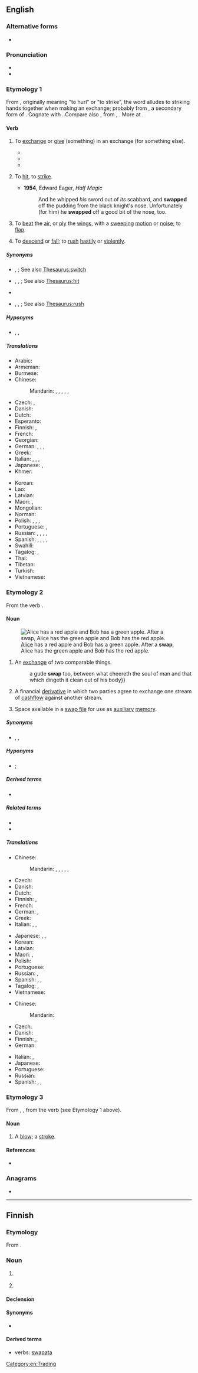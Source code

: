 ==English==

===Alternative forms===
* {{l|en|swop}}

===Pronunciation===
* {{audio|en-us-swap.ogg|Audio (US)|lang=en}}
* {{rhymes|ɒp|lang=en}}

===Etymology 1===
From {{inh|en|enm|swappen|t=to swap}}, originally meaning "to hurl" or "to strike", the word alludes to striking hands together when making an exchange; probably from {{inh|en|ang|*swappian}}, a secondary form of {{inh|en|ang|swāpan||to swoop}}. Cognate with {{cog|de|schwappen||to swap}}. Compare also {{noncog|enm|swippen|t=to strike, hit}}, from {{noncog|ang|swipian|t=to scourge, strike, beat, lash}}, {{noncog|non|svipa|t=to swoop, flash, whip, look after, look around}}. More at {{l|en|swipe}}.

====Verb====
{{en-verb|swapp}}

# {{lb|en|transitive}} To [[exchange#Verb|exchange]] or [[give]] (something) in an exchange (for something else).
#: {{synonyms|en|exchange|switch|trade}}
#* {{quote-book|lang=en|title=Religion in the workplace|page=98|author=Michael Wolf|coauthors=Bruce Friedman, Daniel Sutherland|year=1998|passage=In an effort to provide more permanent accommodations, employers may offer employees the opportunity either to '''swap''' jobs with a colleague or to transfer to a new position.}}
#* {{quote-book|lang=en|title=A Season of Fire and Ice|author=Lloyd Zimpel|year=2007|passage=Chief watched these goings-on without pleasure, and waved them off in disgust when the smarmiest of the two suggested he might wish to '''swap''' that elk's tooth for this jug of fine rye whiskey.}}
#* {{quote-book|lang=en|title=The Oil Kings: How the U.S., Iran, and Saudi Arabia Changed the Balance of Power in the Middle East|page=253|author=Andrew Scott Cooper|year=2011|passage=The Shah wanted to '''swap''' oil for more arms.}}
# {{lb|en|transitive|obsolete}} To [[hit#Verb|hit]], to [[strike#Verb|strike]].
#* '''1954''', Edward Eager, ''Half Magic''
#*: And he whipped ''his'' sword out of ''its'' scabbard, and '''swapped''' off the pudding from the black knight's nose. Unfortunately (for him) he '''swapped''' off a good bit of the nose, too.
# {{lb|en|transitive|obsolete}} To [[beat#Verb|beat]] the [[air#Noun|air]], or [[ply#Verb|ply]] the [[wing#Noun|wings]], with a [[sweeping#Adjective|sweeping]] [[motion]] or [[noise]]; to [[flap#Verb|flap]].
# {{lb|en|intransitive|obsolete}} To [[descend]] or [[fall#Verb|fall]]; to [[rush#Verb|rush]] [[hastily]] or [[violently]].
<!--this sense also found in Charles Richardson's "New Dictionary of the English Language" (1836-7)-->

=====Synonyms=====
* {{sense|exchange or give (something) in exchange for}} {{l|en|interchange}}, {{l|en|switch}}; See also [[Thesaurus:switch]]
* {{sense|hit, strike}} {{l|en|bang}}, {{l|en|knock}}, {{l|en|tap}}; See also [[Thesaurus:hit]]
* {{sense|beat the air}} {{l|en|flap}}
* {{sense|rush hastily}} {{l|en|fly}}, {{l|en|speed}}, {{l|en|zoom}}; See also [[Thesaurus:rush]]

=====Hyponyms=====
* {{sense|exchange or give (something) in exchange for}} {{l|en|hot-swap}}, {{l|en|swap in}}, {{l|en|swap out}}

=====Translations=====
{{trans-top|exchange or give (something) in exchange for}}
* Arabic: {{t-needed|ar}}
* Armenian: {{t-needed|hy}}
* Burmese: {{t-needed|my}}
* Chinese:
*: Mandarin: {{t+|cmn|交換|sc=Hani}}, {{t+|cmn|交换|tr=jiāohuàn|sc=Hani}}, {{t+|cmn|對調}}, {{t+|cmn|对调|tr=duìdiào}}, {{t+|cmn|調換}}, {{t+|cmn|调换|tr=diàohuàn}}
* Czech: {{t+|cs|vyměnit}}, {{t|cs|prohodit}}
* Danish: {{t-needed|da}}
* Dutch: {{t+|nl|ruilen}}
* Esperanto: {{t-needed|eo}}
* Finnish: {{t+|fi|vaihtaa}}, {{t|fi|[[tehdä]] [[vaihtokauppa]]}}
* French: {{t+|fr|permuter}}
* Georgian: {{t|ka|გაცვლა}}
* German: {{t+|de|tauschen}}, {{t+|de|austauschen}}, {{t+|de|vertauschen}}, {{t+|de|wechseln}}
* Greek: {{t+|el|ανταλλάσσω|sc=Grek}}
* Italian: {{t+|it|scambiare}}, {{t+|it|barattare}}, {{t+|it|permutare}}, {{t+|it|commutare}}
* Japanese: {{t|ja|取り替える|tr=とりかえる, torikaeru|sc=Jpan}}, {{t+|ja|交換|tr=こうかんする, kōkan suru|alt=交換する|sc=Jpan}}
* Khmer: {{t-needed|km}}
{{trans-mid}}
* Korean: {{t+|ko|교환하다}}
* Lao: {{t-needed|lo}}
* Latvian: {{t|lv|mainīt}}
* Maori: {{t|mi|whakawhiti}}, {{t|mi|whakawhitiwhiti}}
* Mongolian: {{t-needed|mn}}
* Norman: {{t|nrf|trotchi}}
* Polish: {{t+|pl|zamieniać}}, {{t+|pl|zamienić}}, {{t+|pl|zamieniać się}}, {{t+|pl|zamienić się}}
* Portuguese: {{t+|pt|trocar}}, {{t|pt|intercambiar}}
* Russian: {{t+|ru|меня́ться|impf}}, {{t+|ru|поменя́ться|pf}}, {{t+|ru|обме́ниваться|impf}}, {{t+|ru|обменя́ться|pf}}, {{t+|ru|махну́ться|pf}} {{qualifier|slang}}
* Spanish: {{t+|es|intercambiar}}, {{t+|es|canjear}}, {{t+|es|trocar}}, {{t+|es|cambalachear}}, {{t+|es|permutar}}
* Swahili: {{t-needed|sw}}
* Tagalog: {{t|tl|magpalitan}}, {{t|tl|magbaligyaan}}
* Thai: {{t-needed|th}}
* Tibetan: {{t-needed|bo}}
* Turkish: {{t-needed|tr}}
* Vietnamese: {{t+|vi|giao hoán}}
{{trans-bottom}}

===Etymology 2===
{{defdate|1620}} From the verb {{m|en|swap}}.

====Noun====
{{en-noun}}
[[File:Swapping apples.svg|thumb| [[w:en:Alice and Bob|Alice]] has a red apple and Bob has a green apple. After a '''swap''', Alice has the green apple and Bob has the red apple.]]

# An [[exchange]] of two comparable things.
#: {{quote-book|lang=en|1819|{{w|Sir Walter Scott}}|{{w|Tales of My Landlord}}|section=The Bride of Lammermoor|passage=I e’en changed it, as occasion served, with the skippers o’ Dutch luggers and French vessels, for gin and brandy{{...}} a gude '''swap''' too, between what cheereth the soul of man and that which dingeth it clean out of his body}} 
# {{lb|en|finance}} A financial [[derivative]] in which two parties agree to exchange one stream of [[cashflow]] against another stream.
# {{lb|en|computing|informal|uncountable}} Space available in a [[swap file]] for use as [[auxiliary]] [[memory]].
#: {{ux|en|How much '''swap''' do you need?}}

=====Synonyms=====
* {{sense|an exchange of things}} {{l|en|barter}}, {{l|en|quid pro quo}}, {{l|en|trade}}

=====Hyponyms=====
* {{sense|financial derivative}} {{l|en|credit default swap}}; {{l|en|total return swap}}

=====Derived terms=====
* {{l|en|swapsies}}

=====Related terms=====
* {{l|en|swap line}}
* {{l|en|swap meet}}

=====Translations=====
{{trans-top|exchange}}
* Chinese:
*: Mandarin: {{t+|cmn|交換|sc=Hani}}, {{t+|cmn|交换|tr=jiāohuàn|sc=Hani}}, {{t+|cmn|對調}}, {{t+|cmn|对调|tr=duìdiào}}, {{t+|cmn|調換}}, {{t+|cmn|调换|tr=diàohuàn}}
* Czech: {{t+|cs|výměna|f}}
* Danish: {{t-needed|da}}
* Dutch: {{t+|nl|ruil|m}}
* Finnish: {{t+|fi|vaihtokauppa}}, {{t+|fi|vaihto}}
* French: {{t+|fr|échange|m}}
* German: {{t+|de|Tausch|m}}, {{t|de|Tauschgeschäft|n}}
* Greek: {{t+|el|ανταλλαγή|f|sc=Grek}}
* Italian: {{t+|it|scambio|m}}, {{t+|it|baratto|m}}, {{t+|it|permuta|f}}
{{trans-mid}}
* Japanese: {{t|ja|取り替え|tr=とりかえ, torikae|sc=Jpan}}, {{t+|ja|スワップ|tr=suwappu|sc=Jpan}}, {{t+|ja|交換|tr=こうかん, kōkan|sc=Jpan}}
* Korean: {{t+|ko|교환}}
* Latvian: {{t|lv|maiņa|f}}
* Maori: {{t|mi|kurutete}}, {{t|mi|whiti}}
* Polish: {{t+|pl|zamiana|f}}
* Portuguese: {{t+|pt|troca|f}}
* Russian: {{t+|ru|обме́н|m}}, {{t+|ru|ме́на|f}}
* Spanish: {{t+|es|cambalache|m}}, {{t+|es|trueque|m}}, {{t+|es|canje|m}}
* Tagalog: {{t|tl|palitan}}, {{t|tl|baligyaan}}
* Vietnamese: {{t+|vi|giao hoán|alt=sự giao hoán}}
{{trans-bottom}}

{{trans-top|finance: derivative}}
* Chinese:
*: Mandarin: {{t+|cmn|掉期|tr=diàoqī}}
* Czech: {{t|cs|swap|m}}
* Danish: {{t-needed|da}}
* Finnish: {{t|fi|vaihtosopimus}}, {{t+|fi|swap}}
* German: {{t|de|Swap|m}}
{{trans-mid}}
* Italian: {{t+|it|permuta|f}}, {{t+|it|scambio|m}}
* Japanese: {{t+|ja|スワップ|tr=suwappu|sc=Jpan}}
* Portuguese: {{t-needed|pt}}
* Russian: {{t+|ru|своп|m}}
* Spanish: {{t+|es|permuta|f}}, {{t+|es|swap|m}}, {{t|es|permuta financiera|f}}
{{trans-bottom}}

===Etymology 3===
From {{inh|en|enm|swap}}, {{m|enm|swappe|t=a blow, strike, lash from a whip}}, from the verb (see Etymology 1 above).

====Noun====
{{en-noun|~}}

# {{lb|en|obsolete|UK|dialect}} A [[blow]]; a [[stroke]].

====References====
* {{pedia}}

===Anagrams===
* {{anagrams|en|a=apsw|APWs|AWPs|WASP|WSPA|paws|spaw|waps|wasp}}

[[Category:en:Trading]]

----

==Finnish==

===Etymology===
From {{bor|fi|en|swap}}.

===Noun===
{{fi-noun|sort=svap}}

# {{lb|fi|finance|slang}} {{l|en|swap}} {{gloss|financial derivative}}
# {{lb|fi|computing|slang}} {{l|en|swap}} {{gloss|auxiliary memory}}

====Declension====
{{fi-decl-risti|swap|||a|i=0}}

====Synonyms====
* {{sense|in finance}} {{l|fi|vaihtosopimus}}

====Derived terms====
* verbs: [[swapata]]